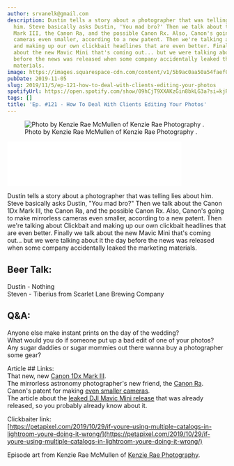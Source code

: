 ```yaml
---
author: srvanelk@gmail.com
description: Dustin tells a story about a photographer that was telling lies about
  him. Steve basically asks Dustin, 'You mad bro?' Then we talk about the Canon 1Dx
  Mark III, the Canon Ra, and the possible Canon Rx. Also, Canon's going to make mirrorless
  cameras even smaller, according to a new patent. Then we're talking about Clickbait
  and making up our own clickbait headlines that are even better. Finally we talk
  about the new Mavic Mini that's coming out... but we were talking about it the day
  before the news was released when some company accidentally leaked the marketing
  materials.
image: https://images.squarespace-cdn.com/content/v1/5b9ac0aa50a54faef024c950/1572967878031-TUCY35Z8AZEMXZ8PGBBA/Kenzi+Rae+McMullen+-+1.jpg?format=original
pubDate: 2019-11-05
slug: 2019/11/5/ep-121-how-to-deal-with-clients-editing-your-photos
spotifyUrl: https://open.spotify.com/show/09hCjT9XXAKzGin8bkLG3a?si=kjRZvQ1JTb6Ov3HVzSSlWA
tags: []
title: 'Ep. #121 - How To Deal With Clients Editing Your Photos'
---
```


<figure>
  <img src="https://images.squarespace-cdn.com/content/v1/5b9ac0aa50a54faef024c950/1572967878031-TUCY35Z8AZEMXZ8PGBBA/Kenzi+Rae+McMullen+-+1.jpg?format=original" alt=" Photo by Kenzie Rae McMullen of  Kenzie Rae Photography . " />
  <figcaption>Photo by Kenzie Rae McMullen of  Kenzie Rae Photography .</figcaption>
</figure>
<iframe class="embedly-embed" src="//cdn.embedly.com/widgets/media.html?src=https%3A%2F%2Fanchor.fm%2Fweddingphotohangover%2Fembed%2Fepisodes%2FEp--121---How-To-Deal-With-Clients-Editing-Your-Photos-e96h5i&url=https%3A%2F%2Fanchor.fm%2Fweddingphotohangover%2Fepisodes%2FEp--121---How-To-Deal-With-Clients-Editing-Your-Photos-e96h5i&image=https%3A%2F%2Fd3t3ozftmdmh3i.cloudfront.net%2Fproduction%2Fpodcast_uploaded_episode400%2F805714%2F805714-1574707544598-19f05e421f1ae.jpg&key=61d05c9d54e8455ea7a9677c366be814&type=text%2Fhtml&schema=anchor&wmode=opaque" width="400" height="102" scrolling="no" frameborder="0" allow="autoplay; fullscreen" allowfullscreen="true"></iframe>

Dustin tells a story about a photographer that was telling lies about him. Steve basically asks Dustin, "You mad bro?" Then we talk about the Canon 1Dx Mark III, the Canon Ra, and the possible Canon Rx. Also, Canon's going to make mirrorless cameras even smaller, according to a new patent. Then we're talking about Clickbait and making up our own clickbait headlines that are even better. Finally we talk about the new Mavic Mini that's coming out... but we were talking about it the day before the news was released when some company accidentally leaked the marketing materials.

## Beer Talk:  
Dustin - Nothing  
Steven - Tiberius from Scarlet Lane Brewing Company

## Q&A:  
Anyone else make instant prints on the day of the wedding?  
What would you do if someone put up a bad edit of one of your photos?  
Any sugar daddies or sugar mommies out there wanna buy a photographer some gear?

Article ## Links:  
That new, new [Canon 1Dx Mark III](https://petapixel.com/2019/10/25/the-canon-1dx-mark-iii-is-shaping-up-to-be-a-killer-mirrorless-camera/).  
The mirrorless astronomy photographer's new friend, the [Canon Ra](https://www.digitalcameraworld.com/news/canon-eos-ra-leak-canon-accidentally-confirms-its-mirrorless-astro-camera).  
Canon's patent for making [even smaller cameras](https://www.techradar.com/news/canon-creating-even-smaller-mirrorless-cameras-new-patent-reveals).  
The article about the [leaked DJI Mavic Mini release](https://www.engadget.com/2019/10/28/dji-mavic-mini-drone-leak-photos-price/?guccounter=1) that was already released, so you probably already know about it.

Clickbaiter link:  
[https://petapixel.com/2019/10/29/if-youre-using-multiple-catalogs-in-lightroom-youre-doing-it-wrong/](https://petapixel.com/2019/10/29/if-youre-using-multiple-catalogs-in-lightroom-youre-doing-it-wrong/)

Episode art from Kenzie Rae McMullen of [Kenzie Rae Photography](http://kenzieraephotography.com/).